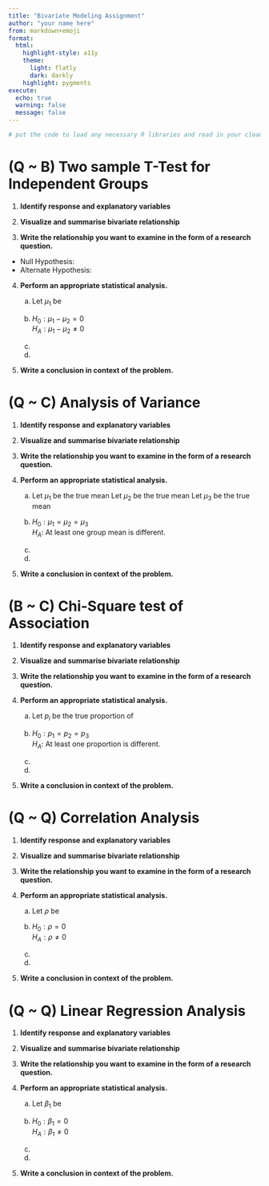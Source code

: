 ```yaml
---
title: "Bivariate Modeling Assignment"
author: "your name here"
from: markdown+emoji
format:
  html:
    highlight-style: a11y
    theme: 
      light: flatly
      dark: darkly
    highlight: pygments
execute:
  echo: true
  warning: false
  message: false
---
```



```r
# put the code to load any necessary R libraries and read in your cleaned data here. Delete this text afterward.
```


# (Q ~ B) Two sample T-Test for Independent Groups

1. **Identify response and explanatory variables**


2. **Visualize and summarise bivariate relationship** 


3. **Write the relationship you want to examine in the form of a research question.**

* Null Hypothesis: 
* Alternate Hypothesis: 

4. **Perform an appropriate statistical analysis.**
 
    a. 
Let $\mu_{1}$ be 

    b. 
$H_{0}: \mu_{1} - \mu_{2} = 0$  
$H_{A}: \mu_{1} - \mu_{2} \neq 0$ 


    c. 

    d. 


5. **Write a conclusion in context of the problem.**



\newpage

# (Q ~ C) Analysis of Variance


1. **Identify response and explanatory variables**


2. **Visualize and summarise bivariate relationship** 


3. **Write the relationship you want to examine in the form of a research question.**


4. **Perform an appropriate statistical analysis.**
 
    a. 
Let $\mu_{1}$ be the true mean
Let $\mu_{2}$ be the true mean
Let $\mu_{3}$ be the true mean

    b. 
$H_{0}: \mu_{1} = \mu_{2} = \mu_{3}$   
$H_{A}:$ At least one group mean is different. 


    c. 


    d. 


5. **Write a conclusion in context of the problem.**



\newpage 
 
# (B ~ C) Chi-Square test of Association

1. **Identify response and explanatory variables**


2. **Visualize and summarise bivariate relationship** 


3. **Write the relationship you want to examine in the form of a research question.**


4. **Perform an appropriate statistical analysis.**
 
    a. 
Let $p_{i}$ be the true proportion of 

    b. 
$H_{0}: p_{1} = p_{2} = p_{3}$   
$H_{A}:$ At least one proportion is different. 

  

    c. 


    d. 


5. **Write a conclusion in context of the problem.**




\newpage
 
# (Q ~ Q) Correlation  Analysis


1. **Identify response and explanatory variables**


2. **Visualize and summarise bivariate relationship** 


3. **Write the relationship you want to examine in the form of a research question.**


4. **Perform an appropriate statistical analysis.**
 
    a. 
Let $\rho$ be 

    b. 
$H_{0}: \rho = 0$   
$H_{A}: \rho \neq 0$   


    c. 


    d. 


5. **Write a conclusion in context of the problem.**




\newpage
 
# (Q ~ Q) Linear Regression Analysis



1. **Identify response and explanatory variables**


2. **Visualize and summarise bivariate relationship** 


3. **Write the relationship you want to examine in the form of a research question.**


4. **Perform an appropriate statistical analysis.**
 
    a. 
Let $\beta_{1}$ be 

    b. 
$H_{0}: \beta_{1} = 0$   
$H_{A}: \beta_{1} \neq 0$   


    c. 


    d. 


5. **Write a conclusion in context of the problem.**

